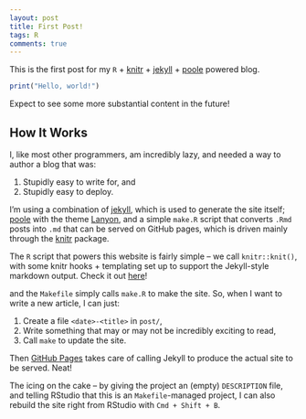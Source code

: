 ```yaml
---
layout: post
title: First Post!
tags: R
comments: true
---
```


This is the first post for my `R` + [knitr](http://yihui.name/knitr/) +
[jekyll](http://jekyllrb.com/) + [poole](https://github.com/poole/poole)
powered blog.

```r
print("Hello, world!")
```

Expect to see some more substantial content in the future!

## How It Works

I, like most other programmers, am incredibly lazy, and needed a way to author
a blog that was:

1. Stupidly easy to write for, and
2. Stupidly easy to deploy.

I'm using a combination of [jekyll](http://jekyllrb.com/), which is used to
generate the site itself; [poole](https://github.com/poole/poole) with the theme
[Lanyon](http://lanyon.getpoole.com/), and a simple `make.R` script that converts
`.Rmd` posts into `.md` that can be served on GitHub pages, which is driven
mainly through the [knitr](http://yihui.name/knitr/) package.

The `R` script that powers this website is fairly simple -- we call 
`knitr::knit()`, with some knitr hooks + templating set up to support the
Jekyll-style markdown output. Check it out [here]({{ site.baseurl }}/make.R)!

and the `Makefile` simply calls `make.R` to make the site. So, when I want to
write a new article, I can just:

1. Create a file `<date>-<title>` in `post/`,
2. Write something that may or may not be incredibly exciting to read,
3. Call `make` to update the site.

Then [GitHub Pages](https://pages.github.com/) takes care of calling Jekyll
to produce the actual site to be served. Neat!

The icing on the cake -- by giving the project an (empty) `DESCRIPTION` file,
and telling RStudio that this is an `Makefile`-managed project, I can also
rebuild the site right from RStudio with `Cmd + Shift + B`.
